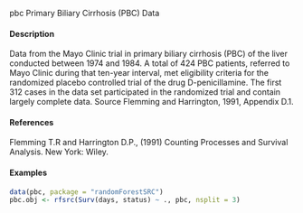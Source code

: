 
pbc Primary Biliary Cirrhosis (PBC) Data

#### Description
Data from the Mayo Clinic trial in primary biliary cirrhosis (PBC) of the liver conducted between
1974 and 1984. A total of 424 PBC patients, referred to Mayo Clinic during that ten-year interval,
met eligibility criteria for the randomized placebo controlled trial of the drug D-penicillamine. The
first 312 cases in the data set participated in the randomized trial and contain largely complete data.
Source
Flemming and Harrington, 1991, Appendix D.1.

#### References

Flemming T.R and Harrington D.P., (1991) Counting Processes and Survival Analysis. New York:
Wiley.

#### Examples 
```r
data(pbc, package = "randomForestSRC")
pbc.obj <- rfsrc(Surv(days, status) ~ ., pbc, nsplit = 3)
```
